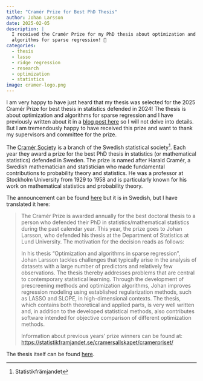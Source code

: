 ```yaml
---
title: "Cramér Prize for Best PhD Thesis"
author: Johan Larsson
date: 2025-02-05
description: |
  I received the Cramér Prize for my PhD thesis about optimization and 
  algorithms for sparse regression! 🥳
categories:
  - thesis
  - lasso
  - ridge regression
  - research
  - optimization
  - statistics
image: cramer-logo.png
---
```


I am very happy to have just heard that my thesis was selected for the 2025
Cramér Prize for best thesis in statistics defended in 2024! The thesis is
about optimization and algorithms for sparse regression and I have previously
written about it in a [blog post here](/blog/2024-05-22-phd-thesis/) so I will
not delve into details. But I am tremendously happy to have received this
prize and want to thank my supervisors and committee for the prize.

The [Cramér Society](https://statistikframjandet.se/cramersallskapet/start/) is
a branch of the Swedish statistical society^[Statistikfrämjandet]. Each year
they award a prize for the best PhD thesis in statistics (or mathematical
statistics) defended in Sweden. The prize is named after Harald Cramér, a
Swedish mathematician and statistician who made fundamental contributions to
probability theory and statistics. He was a professor at Stockholm University
from 1929 to 1958 and is particularly known for his work on mathematical
statistics and probability theory.

The announcement can be found [here](https://statistikframjandet.se/cramersallskapet/cramerpriset-2025-gar-till-johan-larsson/)
but it is in Swedish, but I have translated it here:

> The Cramér Prize is awarded annually for the best doctoral thesis to a person
> who defended their PhD in statistics/mathematical statistics during the past
> calendar year. This year, the prize goes to Johan Larsson, who defended his
> thesis at the Department of Statistics at Lund University. The motivation for
> the decision reads as follows:
> 
> In his thesis "Optimization and algorithms in sparse regression", Johan Larsson
> tackles challenges that typically arise in the analysis of datasets with a
> large number of predictors and relatively few observations. The thesis thereby
> addresses problems that are central to contemporary statistical learning.
> Through the development of prescreening methods and optimization algorithms,
> Johan improves regression modeling using established regularization methods,
> such as LASSO and SLOPE, in high-dimensional contexts. The thesis, which
> contains both theoretical and applied parts, is very well written and, in
> addition to the developed statistical methods, also contributes software
> intended for objective comparison of different optimization methods.
> 
> Information about previous years' prize winners can be found at:
> <https://statistikframjandet.se/cramersallskapet/cramerpriset/>


The thesis itself can be found
[here](https://lup.lub.lu.se/search/publication/0b9c97e8-5f65-43eb-9f7a-c4f237568370).


